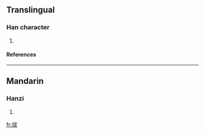 ==Translingual==
===Han character===
{{Han char|rn=86|rad=火|as=05|sn=9|four=|canj=火戈大水 (FIKE), 火戈大大 (FIKK)}}
# {{defn|Han|sort=火05}}
====References====
{{Han ref|kx=0668.130|dkj=18942|dj=1077.160|hdz=32195.030|uh=70A6|ud=28838}}

----
==Mandarin==
===Hanzi===
{{cmn-hanzi|pin=[[bá]] (ba2)|wg=pa<sup>2</sup>}}
# {{defn|Mandarin}}

[[fr:炦]]